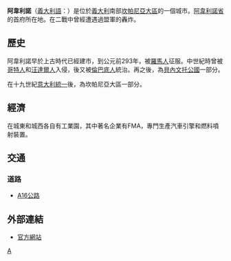 {{noteTA
|1=zh:阿韋利諾;zh-tw:阿維利諾;
}}
{{Infobox Italian comune 
| img_coa           = 
| image_skyline    = PiazzaLibertàAvellino.JPG
| official_name     = 阿韋利諾<br/>Avellino
| latd  = 40 |latm  = 55 |lats  = 00 |latNS  = N
| longd = 14 |longm = 47 |longs = 20 |longEW = E
| name              = 阿韋利諾
| region            = [[坎帕尼亞|坎帕尼亞]] 
| province          = [[阿韋利諾省|阿韋利諾省]] 
| elevation_m       = 348
| area_total_km2    = 30
| population_as_of  = 2012年
| population_total  = 54,151
| population_density_km2 = 1900
| timezone          = [[欧洲中部时间|CET]]、[[UTC|UTC]]+1 
| coordinates       = {{coord|40|55|N|14|47|E}}
| telephone         = 0825
| postalcode        = 83100
| gentilic          = 
| website           = [http://www.comune.avellino.it/] 
|}}
'''阿韋利諾'''（[[義大利語|義大利語]]：'''{{lang|it| Avellino }}'''）是位於[[義大利|義大利]]南部[[坎帕尼亞大區|坎帕尼亞大區]]的一個城市。[[阿韋利諾省|阿韋利諾省]]的首府所在地。在二戰中曾經遭遇過盟軍的轟炸。

==歷史==
阿韋利諾早於上古時代已經建市，到公元前293年，被[[羅馬人|羅馬人]]征服。中世紀時曾被[[哥特人|哥特人]]和[[汪達爾人|汪達爾人]]入侵，後又被[[倫巴底人|倫巴底人]]統治。再之後，為[[貝內文托公國|貝內文托公國]]一部分。

在十九世紀[[意大利統一|意大利統一]]後，為坎帕尼亞大區一部分。

==經濟==
在城東和城西各自有工業園，其中著名企業有FMA，專門生產汽車引擎和燃料噴射裝置。

==交通==
===道路===
*[[A16高速公路_(意大利)|A16公路]]

== 外部連結 ==
{{Commons}}
*[http://www.comune.avellino.it/ 官方網站] {{Wayback|url=http://www.comune.avellino.it/ |date=20100301180032 }}

{{阿韋利諾省市鎮}}

{{Authority control}}

[[Category:阿韦利诺省市镇|A]]